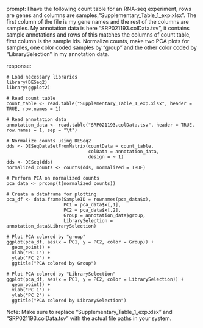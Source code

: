 prompt:
I have the following count table for an RNA-seq experiment, rows are genes and columns are samples,"Supplementary_Table_1_exp.xlsx". The first column of the file is my gene names and the rest of the columns are samples. My annotation data is here "SRP021193.colData.tsv", it contains sample annotations and rows of this matches the columns of count table, first column is the sample ids. Normalize counts, make two PCA plots for samples, one color coded samples by "group" and the other color coded by "LibrarySelection" in my annotation data.

response:
```
# Load necessary libraries
library(DESeq2)
library(ggplot2)

# Read count table
count_table <- read.table("Supplementary_Table_1_exp.xlsx", header = TRUE, row.names = 1)

# Read annotation data
annotation_data <- read.table("SRP021193.colData.tsv", header = TRUE, row.names = 1, sep = "\t")

# Normalize counts using DESeq2
dds <- DESeqDataSetFromMatrix(countData = count_table,
                              colData = annotation_data,
                              design = ~ 1)
dds <- DESeq(dds)
normalized_counts <- counts(dds, normalized = TRUE)

# Perform PCA on normalized counts
pca_data <- prcomp(t(normalized_counts))

# Create a dataframe for plotting
pca_df <- data.frame(SampleID = rownames(pca_data$x),
                     PC1 = pca_data$x[,1],
                     PC2 = pca_data$x[,2],
                     Group = annotation_data$group,
                     LibrarySelection = annotation_data$LibrarySelection)

# Plot PCA colored by "group"
ggplot(pca_df, aes(x = PC1, y = PC2, color = Group)) +
  geom_point() +
  xlab("PC 1") +
  ylab("PC 2") +
  ggtitle("PCA colored by Group")

# Plot PCA colored by "LibrarySelection"
ggplot(pca_df, aes(x = PC1, y = PC2, color = LibrarySelection)) +
  geom_point() +
  xlab("PC 1") +
  ylab("PC 2") +
  ggtitle("PCA colored by LibrarySelection")
```
Note: Make sure to replace "Supplementary_Table_1_exp.xlsx" and "SRP021193.colData.tsv" with the actual file paths in your system.
